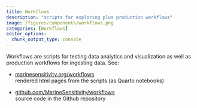 ```yaml
---
title: Workflows
description: "scripts for exploring plus production workflows"
image: /figures/components/workflows.png
categories: [Workflows]
editor_options: 
  chunk_output_type: console
---
```


Workflows are scripts for testing data analytics and visualization as well as production workflows for ingesting data. See:

- [marinesensitivity.org/workflows](https://marinesensitivity.org/workflows/)\
  rendered html pages from the scripts (as Quarto notebooks) 

- [github.com/MarineSensitivity/workflows](https://github.com/MarineSensitivity/workflows)\
  source code in the Github repository

